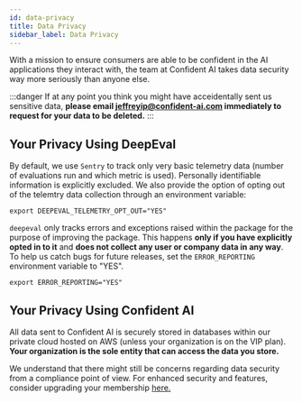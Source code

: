 ```yaml
---
id: data-privacy
title: Data Privacy
sidebar_label: Data Privacy
---
```


With a mission to ensure consumers are able to be confident in the AI applications they interact with, the team at Confident AI takes data security way more seriously than anyone else.

:::danger
If at any point you think you might have acceidentally sent us sensitive data, **please email jeffreyip@confident-ai.com immediately to request for your data to be deleted.**
:::

## Your Privacy Using DeepEval

By default, we use `Sentry` to track only very basic telemetry data (number of evaluations run and which metric is used). Personally identifiable information is explicitly excluded. We also provide the option of opting out of the telemtry data collection through an environment variable:

```console
export DEEPEVAL_TELEMETRY_OPT_OUT="YES"
```

`deepeval` only tracks errors and exceptions raised within the package for the purpose of improving the package. This happens **only if you have explicitly opted in to it** and **does not collect any user or company data in any way**. To help us catch bugs for future releases, set the `ERROR_REPORTING` environment variable to "YES".

```console
export ERROR_REPORTING="YES"
```

## Your Privacy Using Confident AI

All data sent to Confident AI is securely stored in databases within our private cloud hosted on AWS (unless your organization is on the VIP plan). **Your organization is the sole entity that can access the data you store.**

We understand that there might still be concerns regarding data security from a compliance point of view. For enhanced security and features, consider upgrading your membership [here.](https://confident-ai.com/pricing)
